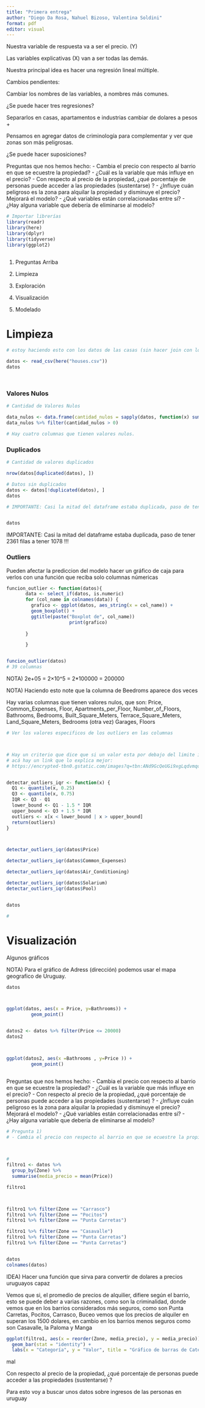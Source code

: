 ```yaml
---
title: "Primera entrega"
author: "Diego Da Rosa, Nahuel Bizoso, Valentina Soldini"
format: pdf
editor: visual
---
```


Nuestra variable de respuesta va a ser el precio. (Y)

Las variables explicativas (X) van a ser todas las demás.

Nuestra principal idea es hacer una regresión lineal múltiple.

Cambios pendientes: 

Cambiar los nombres de las variables, a nombres más comunes. 

¿Se puede hacer tres regresiones? 

Separarlos en casas, apartamentos e industrias cambiar de dolares a pesos +

Pensamos en agregar datos de criminología para complementar y ver que zonas son más peligrosas.

¿Se puede hacer suposiciones?



Preguntas que nos hemos hecho: 
- Cambia el precio con respecto al barrio en que se ecuestre la propiedad? 
- ¿Cuál es la variable que más influye en el precio? 
- Con respecto al precio de la propiedad, ¿qué porcentaje de personas puede acceder a las propiedades (sustentarse) ? 
- ¿Influye cuán peligroso es la zona para alquilar la propiedad y disminuye el precio? Mejorará el modelo? 
- ¿Qué variables están correlacionadas entre sí? 
- ¿Hay alguna variable que debería de eliminarse al modelo?



```r

# Importar librerías
library(readr)
library(here)
library(dplyr)
library(tidyverse)
library(ggplot2)



```



1) Preguntas
Arriba


2) Limpieza

3) Exploración

4) Visualización

5) Modelado


# Limpieza
```r
# estoy haciendo esto con los datos de las casas (sin hacer join con los datos de crimen, pero supongo que cuando hagamos join el código va a seguir funcionando)

datos <- read_csv(here("houses.csv"))
datos




```



### Valores Nulos
```r


# Cantidad de Valores Nulos

data_nulos <- data.frame(cantidad_nulos = sapply(datos, function(x) sum(is.na(x))))
data_nulos %>% filter(cantidad_nulos > 0)

# Hay cuatro columnas que tienen valores nulos.
```




### Duplicados
```r

# Cantidad de valores duplicados 

nrow(datos[duplicated(datos), ])

# Datos sin duplicados
datos <- datos[!duplicated(datos), ]
datos

# IMPORTANTE: Casi la mitad del dataframe estaba duplicada, paso de tener 2361 filas a tener 1078 !!!


datos
```

IMPORTANTE: Casi la mitad del dataframe estaba duplicada, paso de tener 2361 filas a tener 1078 !!!




### Outliers
Pueden afectar la prediccion del modelo hacer un gráfico de caja para verlos con una función que reciba solo columnas númericas

```r

funcion_outlier <- function(datos){
       data <- select_if(datos, is.numeric)
       for (col_name in colnames(data)) {
         grafico <- ggplot(datos, aes_string(x = col_name)) +
         geom_boxplot() +
         ggtitle(paste("Boxplot de", col_name))
                       print(grafico)
         
       }

       }


funcion_outlier(datos)
# 39 columnas

```

NOTA) 2e+05 = 2×10^5 = 2*100000 = 200000
 

NOTA) Haciendo esto note que la columna de Beedroms aparece dos veces


Hay varias columnas que tienen valores nulos, que son:
Price, 
Common_Expenses, 
Floor, 
Apartments_per_Floor,
Number_of_Floors, 
Bathrooms, 
Bedrooms, 
Built_Square_Meters, 
Terrace_Square_Meters, 
Land_Square_Meters, 
Bedrooms (otra vez)
Garages, 
Floors


```r

# Ver los valores especificos de los outliers en las columnas



# Hay un criterio que dice que si un valor esta por debajo del limite inferior (que es el quantil Q1 -1,5 * IQR) o por encima del limite superior (que es el quantil Q3 + 1,5 * IQR)
# acá hay un link que lo explica mejor:
# https://encrypted-tbn0.gstatic.com/images?q=tbn:ANd9GcQeUGi9xgLqdvmqoX4M-30eY2uCMY-n70mc8g&s


detectar_outliers_iqr <- function(x) {
  Q1 <- quantile(x, 0.25)
  Q3 <- quantile(x, 0.75)
  IQR <- Q3 - Q1
  lower_bound <- Q1 - 1.5 * IQR
  upper_bound <- Q3 + 1.5 * IQR
  outliers <- x[x < lower_bound | x > upper_bound]
  return(outliers)
}



detectar_outliers_iqr(datos$Price)

detectar_outliers_iqr(datos$Common_Expenses)

detectar_outliers_iqr(datos$Air_Conditioning)

detectar_outliers_iqr(datos$Solarium)
detectar_outliers_iqr(datos$Pool)


datos
```




```r

#


```




# Visualización

Algunos gráficos

NOTA) Para el gráfico de Adress (dirección) podemos usar el mapa geografico de Uruguay.

```r
datos



ggplot(datos, aes(x = Price, y=Bathrooms)) +
         geom_point()



```


```r

datos2 <- datos %>% filter(Price <= 20000)
datos2



ggplot(datos2, aes(x =Bathrooms , y=Price )) +
         geom_point()



```









Preguntas que nos hemos hecho: 
- Cambia el precio con respecto al barrio en que se ecuestre la propiedad? 
- ¿Cuál es la variable que más influye en el precio? 
- Con respecto al precio de la propiedad, ¿qué porcentaje de personas puede acceder a las propiedades (sustentarse) ? 
- ¿Influye cuán peligroso es la zona para alquilar la propiedad y disminuye el precio? Mejorará el modelo? 
- ¿Qué variables están correlacionadas entre sí? 
- ¿Hay alguna variable que debería de eliminarse al modelo?
```r

# Pregunta 1)
# - Cambia el precio con respecto al barrio en que se ecuestre la propiedad? 


  
#
filtro1 <- datos %>% 
  group_by(Zone) %>% 
  summarise(media_precio = mean(Price))

filtro1



filtro1 %>% filter(Zone == "Carrasco")
filtro1 %>% filter(Zone == "Pocitos")
filtro1 %>% filter(Zone == "Punta Carretas")

filtro1 %>% filter(Zone == "Casavalle")
filtro1 %>% filter(Zone == "Punta Carretas")
filtro1 %>% filter(Zone == "Punta Carretas")


datos
colnames(datos)


```

IDEA) Hacer una función que sirva para convertir de dolares a precios uruguayos capaz

Vemos que si, el promedio de precios de alquilier, difiere según el barrio, esto se puede deber a varias razones, como son la criminalidad, donde vemos que en los barrios considerados más seguros, como son Punta Carretas, Pocitos, Carrasco, Buceo vemos que los precios de alquiler en superan los 1500 dolares, en cambio en los barrios menos seguros como son Casavalle, la Paloma y Manga 









```r


ggplot(filtro1, aes(x = reorder(Zone, media_precio), y = media_precio)) + 
  geom_bar(stat = "identity") + 
  labs(x = "Categoría", y = "Valor", title = "Gráfico de barras de Categorías y Valores")

```

mal




Con respecto al precio de la propiedad, ¿qué porcentaje de personas puede acceder a las propiedades (sustentarse) ? 
  
Para esto voy a buscar unos datos sobre ingresos de las personas en uruguay

```r


  
  
  

```




```r




```




```r




```



```r




```




```r




```





```r




```




```r




```




```r




```




```r




```



```r




```




```r




```





```r




```




```r




```




```r




```




```r




```



```r




```




```r




```





```r




```




```r




```




```r




```




```r




```



```r




```




```r




```





```r




```




```r




```




```r




```




```r




```



```r




```




```r




```





```r




```




```r




```




```r




```









